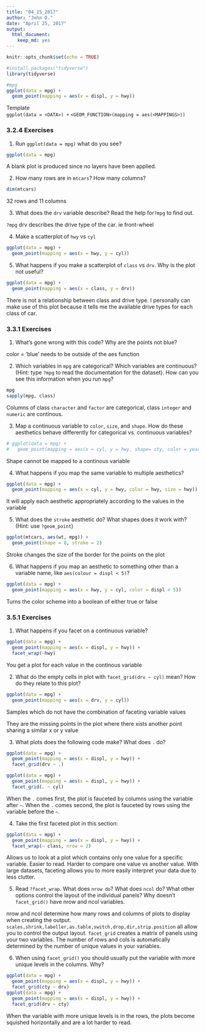 ```yaml
---
title: "04_25_2017"
author: "John D."
date: "April 25, 2017"
output: 
  html_document: 
    keep_md: yes
---
```


```r
knitr::opts_chunk$set(echo = TRUE)
```

```r
#install.packages("tidyverse")
library(tidyverse)
```

```r
#mpg
ggplot(data = mpg) +
  geom_point(mapping = aes(x = displ, y = hwy))
```

Template  
`ggplot(data = <DATA>) + `
`  <GEOM_FUNCTION>(mapping = aes(<MAPPINGS>))`

### 3.2.4 Exercises  

1. Run `ggplot(data = mpg)` what do you see?
```r
ggplot(data = mpg)
```

A blank plot is produced since no layers have been applied.

2. How many rows are in `mtcars`? How many columns?

```r
dim(mtcars)
```

32 rows and 11 columns

3. What does the `drv` variable describe? Read the help for`?mpg` to find out.

`?mpg` drv describes the drive type of the car. ie front-wheel

4. Make a scatterplot of `hwy` vs `cyl`

```r
ggplot(data = mpg) +
  geom_point(mapping = aes(x = hwy, y = cyl))
```

5. What happens if you make a scatterplot of `class` vs `drv`. Why is the plot not useful?

```r
ggplot(data = mpg) +
  geom_point(mapping = aes(x = class, y = drv))
```

There is not a relationship between class and drive type. I personally can make use of this plot because it tells me the available drive types for each class of car.

### 3.3.1 Exercises  

1. What’s gone wrong with this code? Why are the points not blue?  

color = 'blue' needs to be outside of the aes function

2. Which variables in `mpg` are categorical? Which variables are continuous? (Hint: type `?mpg` to read the documentation for the dataset). How can you see this information when you run `mpg`?

```r
mpg
sapply(mpg, class)
```

Columns of class `character` and `factor` are categorical, class `integer` and `numeric` are continous.

3. Map a continuous variable to `color`, `size`, and `shape`. How do these aesthetics behave differently for categorical vs. continuous variables?

```r
# ggplot(data = mpg) +
#   geom_point(mapping = aes(x = cyl, y = hwy, shape= cty, color = year, size = cyl))
```

Shape cannot be mapped to a continous variable

4. What happens if you map the same variable to multiple aesthetics?

```r
ggplot(data = mpg) +
  geom_point(mapping = aes(x = cyl, y = hwy, color = hwy, size = hwy))
```

It will apply each aesthetic appropriately according to the values in the variable

5. What does the `stroke` aesthetic do? What shapes does it work with? (Hint: use `?geom_point`)

```r
ggplot(mtcars, aes(wt, mpg)) +
  geom_point(shape = 8, stroke = 2)
```

Stroke changes the size of the border for the points on the plot

6. What happens if you map an aesthetic to something other than a variable name, like `aes(colour = displ < 5)`?

```r
ggplot(data = mpg) +
  geom_point(mapping = aes(x = hwy, y = cyl, color = displ < 5))
```

Turns the color scheme into a boolean of either true or false

### 3.5.1 Exercises

1. What happens if you facet on a continuous variable?

```r
ggplot(data = mpg) + 
  geom_point(mapping = aes(x = displ, y = hwy)) + 
  facet_wrap(~hwy)
```

You get a plot for each value in the continous variable

2. What do the empty cells in plot with `facet_grid(drv ~ cyl)` mean? How do they relate to this plot?

```r
ggplot(data = mpg) + 
  geom_point(mapping = aes(x = drv, y = cyl))
```

Samples which do not have the combination of faceting variable values

They are the missing points in the plot where there xists another point sharing a similar x or y value

3. What plots does the following code make? What does `.` do?

```r
ggplot(data = mpg) + 
  geom_point(mapping = aes(x = displ, y = hwy)) +
  facet_grid(drv ~ .)

ggplot(data = mpg) + 
  geom_point(mapping = aes(x = displ, y = hwy)) +
  facet_grid(. ~ cyl)
```

When the `.` comes first, the plot is fauceted by columns using the variable after `~`. When the `.` comes second, the plot is fauceted by rows using the variable before the `~`.

4. Take the first faceted plot in this section:

```r
ggplot(data = mpg) + 
  geom_point(mapping = aes(x = displ, y = hwy)) + 
  facet_wrap(~ class, nrow = 2)
```

Allows us to look at a plot which contains only one value for a specific variable. Easier to read. Harder to compare one value vs another value. With large datasets, faceting allows you to more easily interpret your data due to less clutter.

5. Read `?facet_wrap`. What does `nrow do`? What does `ncol` do? What other options control the layout of the individual panels? Why doesn’t `facet_grid()` have nrow and ncol variables.

nrow and ncol determine how many rows and columns of plots to display when creating the output. `scales,shrink,labeller,as.table,switch,drop,dir,strip.position` all allow you to control the output layout. `facet_grid` creates a matrix of panels using your two variables. The number of rows and cols is automatically determined by the number of unique values in your variables.

6. When using `facet_grid()` you should usually put the variable with more unique levels in the columns. Why?

```r
ggplot(data = mpg) + 
  geom_point(mapping = aes(x = displ, y = hwy)) +
  facet_grid(cty ~ drv)
ggplot(data = mpg) + 
  geom_point(mapping = aes(x = displ, y = hwy)) +
  facet_grid(drv ~ cty)
```

When the variable with more unique levels is in the rows, the plots become squished horizontally and are a lot harder to read.